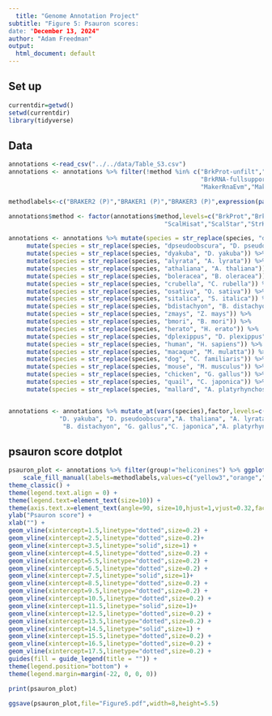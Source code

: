 ```yaml
---
  title: "Genome Annotation Project"
subtitle: "Figure 5: Psauron scores: 
date: "December 13, 2024"
author: "Adam Freedman"
output: 
  html_document: default
---
```

  
## Set up
```r
currentdir=getwd()
setwd(currentdir)
library(tidyverse)
``` 

## Data
```r
annotations <-read_csv("../../data/Table_S3.csv")
annotations <- annotations %>% filter(!method %in% c("BrkProt-unfilt","BrkProt-fullsupport","BrkRNA-unfilt",
                                                     "BrkRNA-fullsupport","CGPdenovo","TSEBRA","MakerNoRnaNoEvm",
                                                     "MakerRnaEvm","MakerNoRnaEvm")) 

methodlabels<-c("BRAKER2 (P)","BRAKER1 (P)","BRAKER3 (P)",expression(paste(CGP[protein]," (P)")),expression(paste(CGP[RNA]," (P)")),expression(Scallop[HISAT2]),expression(Scallop[STAR]),expression(Stringtie[HISAT2]),expression(Stringtie[STAR]),"MAKER (P)","TOGA (P)","Liftoff")

annotations$method <- factor(annotations$method,levels=c("BrkProt","BrkRNA","Braker3","CGPprotein","CGPrnaseq",
                                           "ScalHisat","ScalStar","StrHisat","StrStar","MakerRnaNoEvm","TOGA","liftoff"))

annotations <- annotations %>% mutate(species = str_replace(species, "dmelanogaster", "D. melanogaster")) %>%
     mutate(species = str_replace(species, "dpseudoobscura", "D. pseudoobscura")) %>%  
     mutate(species = str_replace(species, "dyakuba", "D. yakuba")) %>%
     mutate(species = str_replace(species, "alyrata", "A. lyrata")) %>%
     mutate(species = str_replace(species, "athaliana", "A. thaliana")) %>%
     mutate(species = str_replace(species, "boleracea", "B. oleracea")) %>%
     mutate(species = str_replace(species, "crubella", "C. rubella")) %>%
     mutate(species = str_replace(species, "osativa", "O. sativa")) %>%
     mutate(species = str_replace(species, "sitalica", "S. italica")) %>%
     mutate(species = str_replace(species, "bdistachyon", "B. distachyon")) %>%
     mutate(species = str_replace(species, "zmays", "Z. mays")) %>%
     mutate(species = str_replace(species, "bmori", "B. mori")) %>%
     mutate(species = str_replace(species, "herato", "H. erato")) %>%
     mutate(species = str_replace(species, "dplexippus", "D. plexippus")) %>%
     mutate(species = str_replace(species, "human", "H. sapiens")) %>%
     mutate(species = str_replace(species, "macaque", "M. mulatta")) %>%
     mutate(species = str_replace(species, "dog", "C. familiaris")) %>%
     mutate(species = str_replace(species, "mouse", "M. musculus")) %>%
     mutate(species = str_replace(species, "chicken", "G. gallus")) %>%
     mutate(species = str_replace(species, "quail", "C. japonica")) %>%
     mutate(species = str_replace(species, "mallard", "A. platyrhynchos"))


annotations <- annotations %>% mutate_at(vars(species),factor,levels=c("D. melanogaster",
              "D. yakuba", "D. pseudoobscura","A. thaliana", "A. lyrata","C. rubella","B. oleracea","Z. mays","S. italica","O. sativa",
               "B. distachyon", "G. gallus","C. japonica","A. platyrhynchos","H. sapiens","M. mulatta","M. musculus","C. familiaris","H. erato","D. plexippus","B. mori"))
```




## psauron score dotplot
```r
psauron_plot <- annotations %>% filter(group!="heliconines") %>% ggplot(aes(x=species,y=PsauronScore)) + geom_point(aes(fill=method),color="black",pch=21,position = position_jitter(w = 0.33,h = 0),alpha=0.7,size=2.8) +
    scale_fill_manual(labels=methodlabels,values=c("yellow3","orange","brown4", "red","coral3", "lightskyblue", "royalblue3","darkorchid3", "magenta","gray72","green3","seagreen")) + 
theme_classic() +
theme(legend.text.align = 0) + 
theme(legend.text=element_text(size=10)) +
theme(axis.text.x=element_text(angle=90, size=10,hjust=1,vjust=0.32,face="italic")) + 
ylab("Psauron score") +
xlab("") + 
geom_vline(xintercept=1.5,linetype="dotted",size=0.2) +
geom_vline(xintercept=2.5,linetype="dotted",size=0.2)+
geom_vline(xintercept=3.5,linetype="solid",size=1) +
geom_vline(xintercept=4.5,linetype="dotted",size=0.2) +
geom_vline(xintercept=5.5,linetype="dotted",size=0.2) +
geom_vline(xintercept=6.5,linetype="dotted",size=0.2) +
geom_vline(xintercept=7.5,linetype="solid",size=1)+
geom_vline(xintercept=8.5,linetype="dotted",size=0.2) +
geom_vline(xintercept=9.5,linetype="dotted",size=0.2) +
geom_vline(xintercept=10.5,linetype="dotted",size=0.2) +
geom_vline(xintercept=11.5,linetype="solid",size=1)+
geom_vline(xintercept=12.5,linetype="dotted",size=0.2) +
geom_vline(xintercept=13.5,linetype="dotted",size=0.2) +
geom_vline(xintercept=14.5,linetype="solid",size=1) +
geom_vline(xintercept=15.5,linetype="dotted",size=0.2) +
geom_vline(xintercept=16.5,linetype="dotted",size=0.2) +
geom_vline(xintercept=17.5,linetype="dotted",size=0.2) +
guides(fill = guide_legend(title = "")) +
theme(legend.position="bottom") +
theme(legend.margin=margin(-22, 0, 0, 0))

print(psauron_plot)

ggsave(psauron_plot,file="Figure5.pdf",width=8,height=5.5)
```

